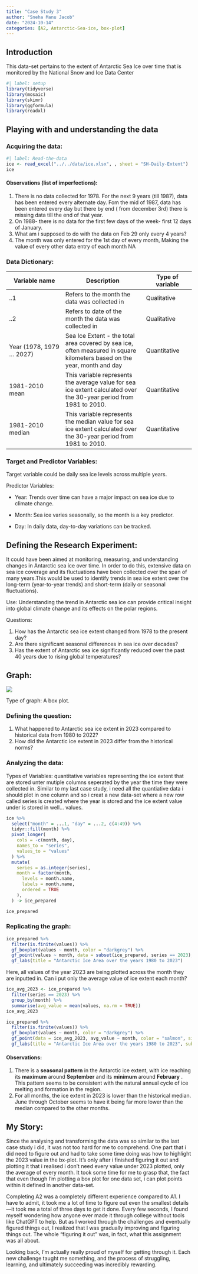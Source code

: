 ```yaml
---
title: "Case Study 3"
author: "Sneha Manu Jacob"
date: "2024-10-14"
categories: [A2, Antarctic-Sea-ice, box-plot]
---
```


## Introduction

This data-set pertains to the extent of Antarctic Sea Ice over time that is monitored by the National Snow and Ice Data Center

```r
#| label: setup
library(tidyverse)
library(mosaic)
library(skimr)
library(ggformula)
library(readxl)
```

## Playing with and understanding the data

### Acquiring the data:

```r
#| label: Read-the-data
ice <- read_excel("../../data/ice.xlsx", , sheet = "SH-Daily-Extent")
ice
```

#### Observations (list of imperfections):

1.  There is no data collected for 1978. For the next 9 years (till 1987), data has been entered every alternate day. Fom the mid of 1987, data has been entered every day but there by end ( from december 3rd) there is missing data till the end of that year.
2.  On 1988- there is no data for the first few days of the week- first 12 days of January.
3.  What am i supposed to do with the data on Feb 29 only every 4 years?
4.  The month was only entered for the 1st day of every month, Making the value of every other data entry of each month NA

### Data Dictionary:

| Variable name | Description | Type of variable |
|----------------------|-------------------------------|-------------------|
| ..1 | Refers to the month the data was collected in | Qualitative |
| ..2 | Refers to date of the month the data was collected in | Qualitative |
| Year (1978, 1979 ... 2027) | Sea Ice Extent - the total area covered by sea ice, often measured in square kilometers based on the year, month and day | Quantitative |
| 1981-2010 mean | This variable represents the average value for sea ice extent calculated over the 30-year period from 1981 to 2010. | Quantitative |
| 1981-2010 median | This variable represents the median value for sea ice extent calculated over the 30-year period from 1981 to 2010. | Quantitative |

### Target and Predictor Variables:

Target variable could be daily sea ice levels across multiple years.

Predictor Variables:

-   Year: Trends over time can have a major impact on sea ice due to climate change.

-   Month: Sea ice varies seasonally, so the month is a key predictor.

-   Day: In daily data, day-to-day variations can be tracked.

## Defining the Research Experiment:

It could have been aimed at monitoring, measuring, and understanding changes in Antarctic sea ice over time. In order to do this, extensive data on sea ice coverage and its fluctuations have been collected over the span of many years.This would be used to identify trends in sea ice extent over the long-term (year-to-year trends) and short-term (daily or seasonal fluctuations).

Use: Understanding the trend in Antarctic sea ice can provide critical insight into global climate change and its effects on the polar regions.

Questions:

1.  How has the Antarctic sea ice extent changed from 1978 to the present day?
2.  Are there significant seasonal differences in sea ice over decades?
3.  Has the extent of Antarctic sea ice significantly reduced over the past 40 years due to rising global temperatures?

## Graph:

![](images/clipboard-155025606.png)

Type of graph: A box plot.

### Defining the question:

1.  What happened to Antarctic sea ice extent in 2023 compared to historical data from 1980 to 2022?
2.  How did the Antarctic ice extent in 2023 differ from the historical norms?

### Analyzing the data:

Types of Variables: quantitative variables representing the ice extent that are stored unter mutiple columns seperated by the year the time they were collected in. Similar to my last case study, i need all the quantiative data i should plot in one column and so i creat a new data-set where a new row called series is created where the year is stored and the ice extent value under is stored in well... values.

```r
ice %>%
  select("month" = ...1, "day" = ...2, c(4:49)) %>%
  tidyr::fill(month) %>%
  pivot_longer(
    cols = -c(month, day),
    names_to = "series",
    values_to = "values"
  ) %>%
  mutate(
    series = as.integer(series),
    month = factor(month,
      levels = month.name,
      labels = month.name,
      ordered = TRUE
    ),
  ) -> ice_prepared

ice_prepared
```

### Replicating the graph:

```r
ice_prepared %>%
  filter(is.finite(values)) %>%
  gf_boxplot(values ~ month, color = "darkgrey") %>%  
  gf_point(values ~ month, data = subset(ice_prepared, series == 2023), color = "salmon", size = 3, shape = 15) %>%  
  gf_labs(title = "Antarctic Ice Area over the years 1980 to 2023")
```

Here, all values of the year 2023 are being plotted across the month they are inputted in. Can i put only the average value of ice extent each month?

```r
ice_avg_2023 <- ice_prepared %>%
  filter(series == 2023) %>%
  group_by(month) %>%                    
  summarise(avg_value = mean(values, na.rm = TRUE))  
ice_avg_2023
```

```r
ice_prepared %>%
  filter(is.finite(values)) %>%
  gf_boxplot(values ~ month, color = "darkgrey") %>%  
  gf_point(data = ice_avg_2023, avg_value ~ month, color = "salmon", size = 3, shape = 15) %>%  
  gf_labs(title = "Antarctic Ice Area over the years 1980 to 2023", subtitle = "What happend in 2023?", x = "Month", y = "Ice Evtent in million square km", caption = "Data: National Snow and Ice data center")
```

#### Observations:

1.  There is a **seasonal pattern** in the Antarctic ice extent, with ice reaching its **maximum** around **September** and its **minimum** around **February** . This pattern seems to be consistent with the natural annual cycle of ice melting and formation in the region.
2.  For all months, the ice extent in 2023 is lower than the historical median. June through October seems to have it being far more lower than the median compared to the other months.

## My Story:

Since the analysing and transforming the data was so similar to the last case study i did, it was not too hard for me to comprehend. One part that i did need to figure out and had to take some time doing was how to highlight the 2023 value in the bx-plot. It's only after i finished figuring it out and plotting it that i realised i don't need every value under 2023 plotted, only the average of every month. It took some time for me to grasp that, the fact that even though I'm plotting a box plot for one data set, i can plot points within it defined in another data-set.

Completing A2 was a completely different experience compared to A1. I have to admit, it took me a lot of time to figure out even the smallest details—it took me a total of three days to get it done. Every few seconds, I found myself wondering how anyone ever made it through college without tools like ChatGPT to help. But as I worked through the challenges and eventually figured things out, I realized that I was gradually improving and figuring things out. The whole "figuring it out" was, in fact, what this assignment was all about.

Looking back, I’m actually really proud of myself for getting through it. Each new challenge taught me something, and the process of struggling, learning, and ultimately succeeding was incredibly rewarding.
